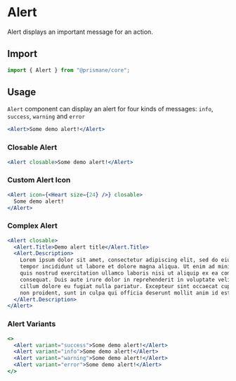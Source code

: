 # Alert

Alert displays an important message for an action.

## Import

```js
import { Alert } from "@prismane/core";
```

## Usage

`Alert` component can display an alert for four kinds of messages: `info`, `success`, `warning` and `error`

```jsx
<Alert>Some demo alert!</Alert>
```

### Closable Alert

```jsx
<Alert closable>Some demo alert!</Alert>
```

### Custom Alert Icon

```jsx
<Alert icon={<Heart size={24} />} closable>
  Some demo alert!
</Alert>
```

### Complex Alert

```jsx
<Alert closable>
  <Alert.Title>Demo alert title</Alert.Title>
  <Alert.Description>
    Lorem ipsum dolor sit amet, consectetur adipiscing elit, sed do eiusmod
    tempor incididunt ut labore et dolore magna aliqua. Ut enim ad minim veniam,
    quis nostrud exercitation ullamco laboris nisi ut aliquip ex ea commodo
    consequat. Duis aute irure dolor in reprehenderit in voluptate velit esse
    cillum dolore eu fugiat nulla pariatur. Excepteur sint occaecat cupidatat
    non proident, sunt in culpa qui officia deserunt mollit anim id est laborum.
  </Alert.Description>
</Alert>
```

### Alert Variants

```jsx
<>
  <Alert variant="success">Some demo alert!</Alert>
  <Alert variant="info">Some demo alert!</Alert>
  <Alert variant="warning">Some demo alert!</Alert>
  <Alert variant="error">Some demo alert!</Alert>
</>
```
